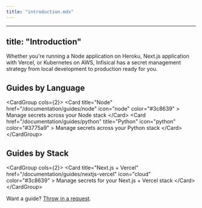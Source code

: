 ```yaml
---
title: "introduction.mdx"
---
```


---
title: "Introduction"
---

Whether you're running a Node application on Heroku, Next.js application with Vercel, or Kubernetes on AWS, Infisical has a secret management strategy from local development to production ready for you.

## Guides by Language

&lt;CardGroup cols={2}&gt;
  &lt;Card
    title="Node"
    href="/documentation/guides/node"
    icon="node"
    color="#3c8639"
  &gt;
    Manage secrets across your Node stack
  &lt;/Card&gt;
  &lt;Card 
    href="/documentation/guides/python" 
    title="Python" 
    icon="python" 
    color="#3775a9"
    &gt;
    Manage secrets across your Python stack
  &lt;/Card&gt;
&lt;/CardGroup&gt;

## Guides by Stack

&lt;CardGroup cols={2}&gt;
  &lt;Card
    title="Next.js + Vercel"
    href="/documentation/guides/nextjs-vercel"
    icon="cloud"
    color="#3c8639"
  &gt;
    Manage secrets for your Next.js + Vercel stack
  &lt;/Card&gt;
&lt;/CardGroup&gt;

Want a guide? [Throw in a request](https://github.com/Infisical/infisical/issues).